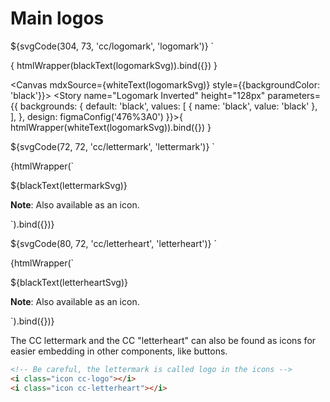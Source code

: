 
<Meta title="Assets/Logos/Main" />

# Main logos

${svgCode(304, 73, 'cc/logomark', 'logomark')}
`

<Canvas mdxSource={blackText(logomarkSvg)}>
  <Story name="Logomark" height="128px" parameters={{
    design: figmaConfig('1%3A13')
  }}>{
    htmlWrapper(blackText(logomarkSvg)).bind({})
  }</Story>
</Canvas>

<Canvas mdxSource={whiteText(logomarkSvg)} style={{backgroundColor: 'black'}}>
  <Story name="Logomark Inverted" height="128px" parameters={{
    backgrounds: {
      default: 'black',
      values: [
        { name: 'black', value: 'black' },
      ],
    },
    design: figmaConfig('476%3A0')
  }}>{
    htmlWrapper(whiteText(logomarkSvg)).bind({})
  }</Story>
</Canvas>

${svgCode(72, 72, 'cc/lettermark', 'lettermark')}
`

<Canvas mdxSource={blackText(lettermarkSvg)}>
  <Story name="Lettermark" height="128px" parameters={{
    design: figmaConfig('712%3A8')
  }}>{htmlWrapper(`
    <p>${blackText(lettermarkSvg)}</p>
    <p class="caption"><strong>Note</strong>: Also available as an icon.</p>
  `).bind({})}</Story>
</Canvas>

${svgCode(80, 72, 'cc/letterheart', 'letterheart')}
`

<Canvas mdxSource={blackText(letterheartSvg)}>
  <Story name="Letterheart" height="128px" parameters={{
    design: figmaConfig('712%3A7')
  }}>{htmlWrapper(`
    <p>${blackText(letterheartSvg)}</p>
    <p class="caption"><strong>Note</strong>: Also available as an icon.</p>
  `).bind({})}</Story>
</Canvas>

The CC lettermark and the CC "letterheart" can also be found as icons for easier
embedding in other components, like buttons.

```html
<!-- Be careful, the lettermark is called logo in the icons -->
<i class="icon cc-logo"></i>
<i class="icon cc-letterheart"></i>
```
